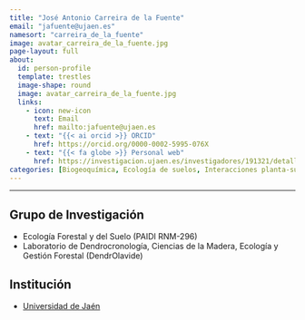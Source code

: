 ```yaml
---
title: "José Antonio Carreira de la Fuente"
email: "jafuente@ujaen.es"  
namesort: "carreira_de_la_fuente"
image: avatar_carreira_de_la_fuente.jpg
page-layout: full
about: 
  id: person-profile
  template: trestles
  image-shape: round
  image: avatar_carreira_de_la_fuente.jpg
  links:
    - icon: new-icon
      text: Email
      href: mailto:jafuente@ujaen.es
    - text: "{{< ai orcid >}} ORCID"
      href: https://orcid.org/0000-0002-5995-076X
    - text: "{{< fa globe >}} Personal web"
      href: https://investigacion.ujaen.es/investigadores/191321/detalle
categories: [Biogeoquímica, Ecología de suelos, Interacciones planta-suelo, Dinámica forestal, Dendroecología]
---
```

 
<hr>

:::{#person-profile}

## Grupo de Investigación
- Ecología Forestal y del Suelo (PAIDI RNM-296)
- Laboratorio de Dendrocronología, Ciencias de la Madera, Ecología y Gestión Forestal (DendrOlavide)

## Institución
- [Universidad de Jaén](https://www.ujaen.es/)

:::
